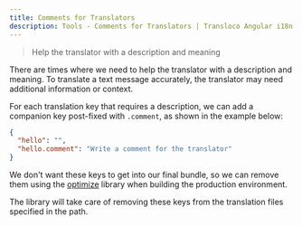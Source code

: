 ```yaml
---
title: Comments for Translators
description: Tools - Comments for Translators | Transloco Angular i18n
---
```


> Help the translator with a description and meaning

There are times where we need to help the translator with a description and meaning. To translate a text message accurately, the translator may need additional information or context.

For each translation key that requires a description, we can add a companion key post-fixed with `.comment`, as shown in the example below:

```json title="en.json"
{
  "hello": "",
  "hello.comment": "Write a comment for the translator"
}
```

We don't want these keys to get into our final bundle, so we can remove them using the [optimize](optimize) library when building the production environment.

The library will take care of removing these keys from the translation files specified in the path.
